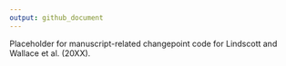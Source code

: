 ```yaml
---
output: github_document
---
```


Placeholder for manuscript-related changepoint code for Lindscott and Wallace et al. (20XX).
